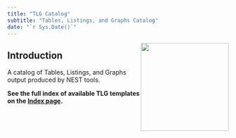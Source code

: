 ```yaml
---
title: "TLG Catalog"
subtitle: "Tables, Listings, and Graphs Catalog"
date: "`r Sys.Date()`"
---
```


<img src="./assets/img/tlgc.png" style="float: right;" width="200;"/>

## Introduction

A catalog of Tables, Listings, and Graphs output produced by NEST tools.

**See the full index of available TLG templates on the [Index page](tlg-index.qmd).**
